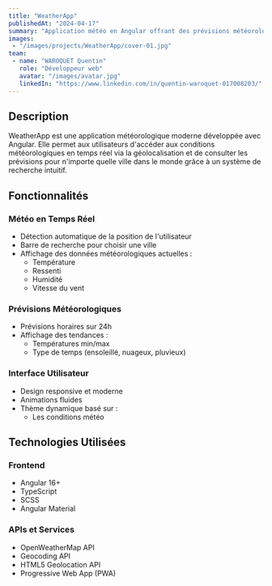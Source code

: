 ```yaml
---
title: "WeatherApp"
publishedAt: "2024-04-17"
summary: "Application météo en Angular offrant des prévisions météorologiques en temps réel avec géolocalisation et recherche de villes"
images:
 - "/images/projects/WeatherApp/cover-01.jpg"
team:
 - name: "WAROQUET Quentin"
   role: "Développeur web"
   avatar: "/images/avatar.jpg"
   linkedIn: "https://www.linkedin.com/in/quentin-waroquet-017008203/"
---
```


## Description

WeatherApp est une application météorologique moderne développée avec Angular. Elle permet aux utilisateurs d'accéder aux conditions météorologiques en temps réel via la géolocalisation et de consulter les prévisions pour n'importe quelle ville dans le monde grâce à un système de recherche intuitif.

## Fonctionnalités

### Météo en Temps Réel

- Détection automatique de la position de l'utilisateur
- Barre de recherche pour choisir une ville
- Affichage des données météorologiques actuelles :
     - Température
     - Ressenti
     - Humidité
     - Vitesse du vent

### Prévisions Météorologiques

- Prévisions horaires sur 24h
- Affichage des tendances :
     - Températures min/max
     - Type de temps (ensoleillé, nuageux, pluvieux)

### Interface Utilisateur

- Design responsive et moderne
- Animations fluides
- Thème dynamique basé sur :
    - Les conditions météo

## Technologies Utilisées

### Frontend
- Angular 16+
- TypeScript
- SCSS
- Angular Material

### APIs et Services
- OpenWeatherMap API
- Geocoding API
- HTML5 Geolocation API
- Progressive Web App (PWA)
